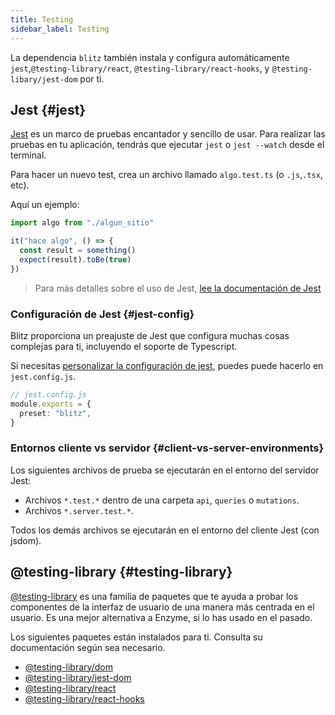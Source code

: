 ```yaml
---
title: Testing
sidebar_label: Testing
---
```


La dependencia `blitz` también instala y configura automáticamente `jest`,`@testing-library/react`, `@testing-library/react-hooks`, y
`@testing-libary/jest-dom` por ti.

## Jest {#jest}

[Jest](https://jestjs.io/) es un marco de pruebas encantador y sencillo
de usar. Para realizar las pruebas en tu aplicación, tendrás que ejecutar `jest` o `jest --watch` desde el terminal.

Para hacer un nuevo test, crea un archivo llamado `algo.test.ts` (o `.js`,`.tsx`, etc). 

Aquí un ejemplo:

```ts
import algo from "./algun_sitio"

it("hace algo", () => {
  const result = something()
  expect(result).toBe(true)
})
```

> Para más detalles sobre el uso de Jest,
> [lee la documentación de Jest](https://jestjs.io/es-ES/docs/using-matchers)

### Configuración de Jest {#jest-config}

Blitz proporciona un preajuste de Jest que configura muchas cosas complejas para ti, incluyendo el soporte de Typescript.

Si necesitas
[personalizar la configuración de jest](https://jestjs.io/docs/en/configuration), puedes
puede hacerlo en `jest.config.js`.

```ts
// jest.config.js
module.exports = {
  preset: "blitz",
}
```

### Entornos cliente vs servidor {#client-vs-server-environments}

Los siguientes archivos de prueba se ejecutarán en el entorno del servidor Jest:

- Archivos `*.test.*` dentro de una carpeta `api`, `queries` o `mutations`.
- Archivos `*.server.test.*`.

Todos los demás archivos se ejecutarán en el entorno del cliente Jest (con jsdom).

## @testing-library {#testing-library}

[@testing-library](https://testing-library.com/docs/) es una familia de
paquetes que te ayuda a probar los componentes de la interfaz de usuario de una manera más centrada en el usuario. Es una mejor
alternativa a Enzyme, si lo has usado en el pasado.

Los siguientes paquetes están instalados para ti. Consulta su documentación según sea necesario.

- [@testing-library/dom](https://testing-library.com/docs/dom-testing-library/intro)
- [@testing-library/jest-dom](https://testing-library.com/docs/ecosystem-jest-dom)
- [@testing-library/react](https://testing-library.com/docs/react-testing-library/intro)
- [@testing-library/react-hooks](https://react-hooks-testing-library.com/)
